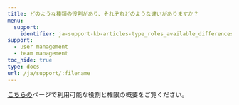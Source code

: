 ```yaml
---
title: どのような種類の役割があり、それぞれどのような違いがありますか？
menu:
  support:
    identifier: ja-support-kb-articles-type_roles_available_differences
support:
  - user management
  - team management
toc_hide: true
type: docs
url: /ja/support/:filename
---
```

[こちらの](/ja/guides/models/app/settings-page/teams.md#team-roles-and-permissions)ページで利用可能な役割と権限の概要をご覧ください。